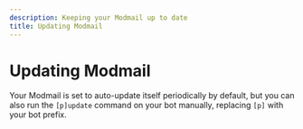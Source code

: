 ```yaml
---
description: Keeping your Modmail up to date
title: Updating Modmail
---
```



# Updating Modmail

Your Modmail is set to auto-update itself periodically by default, but you can also run the `[p]update` command on your bot manually, replacing `[p]` with your bot prefix.
